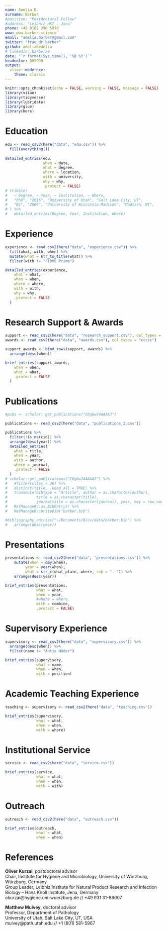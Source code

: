 ```yaml
---
name: Amelia E. 
surname: Barber
#position: "Postdoctoral Fellow"
#address: "Leibniz HKI - Jena"
phone: +49 0162 390 5970
www: www.barber.science
email: "amelia.barber@gmail.com"
twitter: "frau_dr_barber"
github: ameliabedelia
# linkedin: barberae
date: "`r format(Sys.time(), '%B %Y')`"
headcolor: 009999
output: 
  vitae::moderncv:
    theme: classic
---
```


```r
knitr::opts_chunk$set(echo = FALSE, warning = FALSE, message = FALSE)
library(vitae)
library(tidyverse)
library(lubridate)
library(glue)
library(here)
```

<!-- # tl;dr -->

<!--  * Postdoctoral fellow with wet lab and computational biology experience -->
<!--  * Interested in fungal biology and what makes a pathogen a pathogen -->

# Education

```r

edu <- read_csv2(here("data", "edu.csv")) %>% 
  fill(everything())
  
detailed_entries(edu,
                 when = date,
                 what = degree,
                 where = location,
                 with = university,
                 why = why,
                 .protect = FALSE)
# tribble(
#   ~ Degree, ~ Year, ~ Institution, ~ Where,
#   "PhD", "2016", "University of Utah", "Salt Lake City, UT", 
#   "BS", "2006", "University of Wisconsin-Madison", "Madison, WI",
# ) %>% 
#   detailed_entries(Degree, Year, Institution, Where)
```

# Experience

```r
experience <- read_csv2(here("data", "experience.csv")) %>%
  fill(what, with, when) %>% 
  mutate(what = str_to_title(what)) %>% 
  filter(with != "F1000 Prime")

detailed_entries(experience,
    what = what,
    when = when,
    where = where,
    with = with,
    why = why,
    .protect = FALSE
  )

```

\pagebreak

# Research Support & Awards

```r
support <- read_csv2(here("data", "research_support.csv"), col_types = "ccccc")
awards <- read_csv2(here("data", "awards.csv"), col_types = "ccccc")

support_awards <- bind_rows(support, awards) %>% 
  arrange(desc(when))

brief_entries(support_awards,
    when = when,
    what = what,
    .protect = FALSE
  )
```

# Publications

```r
#pubs <- scholar::get_publications("COgbwJ4AAAAJ") 

publications <- read_csv2(here("data", "publications_2.csv"))

publications %>%
  filter(!is.na(cid)) %>%
  arrange(desc(year)) %>%
  detailed_entries(
    what = title,
    when = year,
    with = author,
    where = journal,
    .protect = FALSE
  )
# scholar::get_publications("COgbwJ4AAAAJ") %>%
#   #filter(cites > 30) %>%
#   distinct(title, .keep_all = TRUE) %>%
#   transmute(bibtype = "Article", author = as.character(author),
#             title = as.character(title),
#             journaltitle = as.character(journal), year, key = row_number()) %>%
#   RefManageR::as.BibEntry() %>%
#   RefManageR::WriteBib("barber.bib")

#bibliography_entries("~/Documents/R/cv/data/barber.bib") %>% 
#   arrange(desc(year))

```

# Presentations

```r

presentations <- read_csv2(here("data", "presentations.csv")) %>%
    mutate(when = dmy(when),
         year = year(when),
         what = str_c(what_plain, where, sep = ". ")) %>%
    arrange(desc(year))

brief_entries(presentations,
              what = what,
              when = year,
              #where = where,
              with = combine,
              .protect = FALSE)
```

# Supervisory Experience

```r
supervisory <- read_csv2(here("data", "supervisory.csv")) %>% 
  arrange(desc(when)) %>% 
  filter(name != "Antje Häder")

brief_entries(supervisory,
              what = name,
              when = when,
              with = position)
```

# Academic Teaching Experience

```r
teaching <- supervisory <- read_csv2(here("data", "teaching.csv"))

brief_entries(supervisory,
              what = what,
              when = when,
              with = where)
```

# Institutional Service

```r
service <- read_csv2(here("data", "service.csv"))

brief_entries(service,
              what = what,
              when = when,
              with = with)
```

# Outreach

```r
outreach <- read_csv2(here("data", "outreach.csv"))

brief_entries(outreach,
              what = what,
              when = when)
```

\pagebreak

# References

**Oliver Kurzai**, postdoctoral advisor  
Chair, Institute for Hygiene and Microbiology, University of Würzburg, Würzburg, Germany  
Group Leader, Leibniz Institute for Natural Product Research and Infection Biology – Hans Knöll Institute, 
Jena, Germany  
okurzai@hygiene.uni-wuerzburg.de // +49 931 31-88007

\bigskip

**Matthew Mulvey**, doctoral advisor  
Professor, Department of Pathology  
University of Utah, Salt Lake City, UT, USA  
mulvey@path.utah.edu // +1 (801) 581-5967



